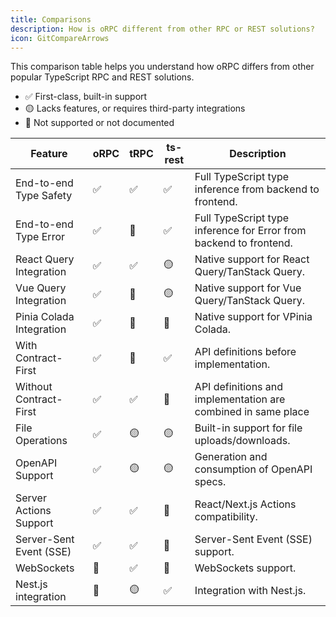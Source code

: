 ```yaml
---
title: Comparisons
description: How is oRPC different from other RPC or REST solutions?
icon: GitCompareArrows
---
```


This comparison table helps you understand how oRPC differs from other popular TypeScript RPC and REST solutions.

- ✅ First-class, built-in support
- 🟡 Lacks features, or requires third-party integrations
- 🛑 Not supported or not documented

| Feature                  | oRPC | tRPC | ts-rest | Description                                                        |
| ------------------------ | ---- | ---- | ------- | ------------------------------------------------------------------ |
| End-to-end Type Safety   | ✅   | ✅   | ✅      | Full TypeScript type inference from backend to frontend.           |
| End-to-end Type Error    | ✅   | 🛑   | ✅      | Full TypeScript type inference for Error from backend to frontend. |
| React Query Integration  | ✅   | ✅   | 🟡      | Native support for React Query/TanStack Query.                     |
| Vue Query Integration    | ✅   | 🛑   | 🟡      | Native support for Vue Query/TanStack Query.                       |
| Pinia Colada Integration | ✅   | 🛑   | 🛑      | Native support for VPinia Colada.                                  |
| With Contract-First      | ✅   | 🛑   | ✅      | API definitions before implementation.                             |
| Without Contract-First   | ✅   | ✅   | 🛑      | API definitions and implementation are combined in same place      |
| File Operations          | ✅   | 🟡   | 🟡      | Built-in support for file uploads/downloads.                       |
| OpenAPI Support          | ✅   | 🟡   | 🟡      | Generation and consumption of OpenAPI specs.                       |
| Server Actions Support   | ✅   | ✅   | 🛑      | React/Next.js Actions compatibility.                               |
| Server-Sent Event (SSE)  | ✅   | ✅   | 🛑      | Server-Sent Event (SSE) support.                                   |
| WebSockets               | 🛑   | ✅   | 🛑      | WebSockets support.                                                |
| Nest.js integration      | 🛑   | 🟡   | ✅      | Integration with Nest.js.                                          |
